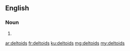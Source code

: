 ==English==

===Noun===
{{head|en|plural}}

# {{plural of|deltoid|lang=en}}

[[ar:deltoids]]
[[fr:deltoids]]
[[ku:deltoids]]
[[mg:deltoids]]
[[my:deltoids]]